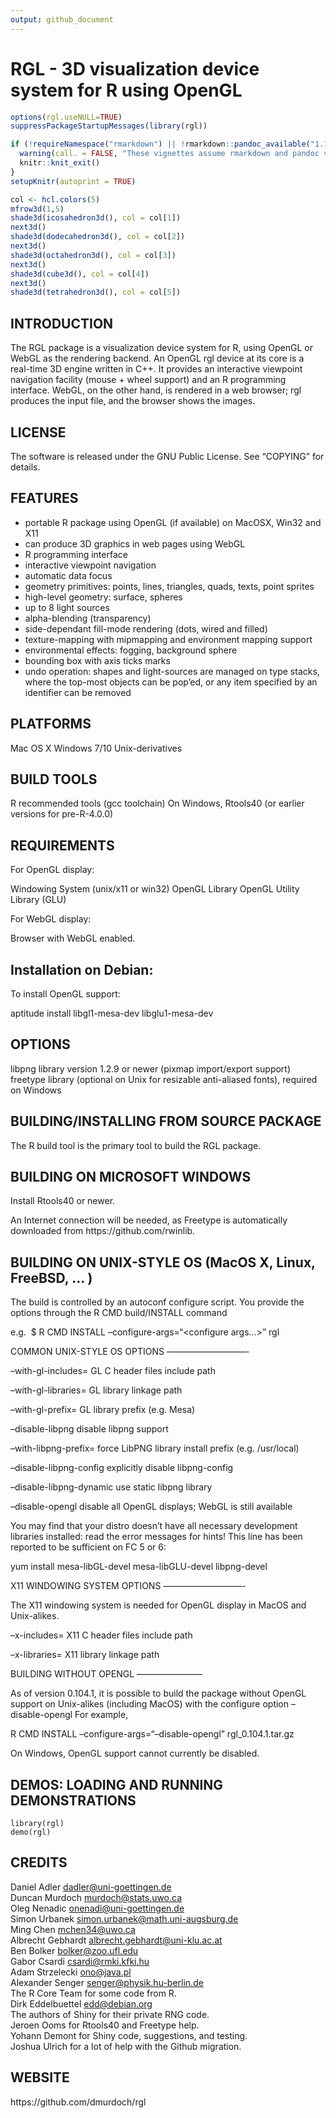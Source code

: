 ```yaml
---
output: github_document
---
```


<!-- README.md is generated from README.Rmd. Please edit that file -->

RGL - 3D visualization device system for R using OpenGL
=======================================================

```r
options(rgl.useNULL=TRUE)
suppressPackageStartupMessages(library(rgl))

if (!requireNamespace("rmarkdown") || !rmarkdown::pandoc_available("1.14")) {
  warning(call. = FALSE, "These vignettes assume rmarkdown and pandoc version 1.14.  These were not found. Older versions will not work.")
  knitr::knit_exit()
}
setupKnitr(autoprint = TRUE)
```

```r
col <- hcl.colors(5)
mfrow3d(1,5)
shade3d(icosahedron3d(), col = col[1])
next3d()
shade3d(dodecahedron3d(), col = col[2])
next3d()
shade3d(octahedron3d(), col = col[3])
next3d()
shade3d(cube3d(), col = col[4])
next3d()
shade3d(tetrahedron3d(), col = col[5])
```

INTRODUCTION
------------
The RGL package is a visualization device system for R, using 
OpenGL or WebGL as the rendering backend. An OpenGL rgl device 
at its core is a real-time 3D engine written in C++. It provides an 
interactive viewpoint navigation facility (mouse + wheel support)
and an R programming interface.  WebGL, on the other hand, is
rendered in a web browser; rgl produces the input file, and the 
browser shows the images.


LICENSE
-------
The software is released under the GNU Public License. 
See "COPYING" for details.


FEATURES
--------
- portable R package using OpenGL (if available) on MacOSX, Win32 and X11
- can produce 3D graphics in web pages using WebGL
- R programming interface 
- interactive viewpoint navigation
- automatic data focus
- geometry primitives: 
  points, lines, triangles, quads, texts, point sprites
- high-level geometry:
  surface, spheres
- up to 8 light sources
- alpha-blending (transparency)
- side-dependant fill-mode rendering (dots, wired and filled)
- texture-mapping with mipmapping and environment mapping support
- environmental effects:
  fogging, background sphere
- bounding box with axis ticks marks
- undo operation:
  shapes and light-sources are managed on type stacks,
  where the top-most objects can be pop'ed, or any item specified by
  an identifier can be removed


PLATFORMS
---------
Mac OS X
Windows 7/10
Unix-derivatives


BUILD TOOLS
-----------
R recommended tools (gcc toolchain)
On Windows, Rtools40 (or earlier versions for pre-R-4.0.0)

REQUIREMENTS
------------
For OpenGL display:

Windowing System (unix/x11 or win32)
OpenGL Library 
OpenGL Utility Library (GLU)

For WebGL display:

Browser with WebGL enabled.

Installation on Debian:
-----------------------

To install OpenGL support:

aptitude install libgl1-mesa-dev libglu1-mesa-dev


OPTIONS
-------
libpng library version 1.2.9 or newer (pixmap import/export support)
freetype library (optional on Unix for resizable 
anti-aliased fonts), required on Windows


BUILDING/INSTALLING FROM SOURCE PACKAGE
---------------------------------------
The R build tool is the primary tool to build the RGL package.


BUILDING ON MICROSOFT WINDOWS
-----------------------------

Install Rtools40 or newer.

An Internet connection will be needed, as Freetype is
automatically downloaded from https://github.com/rwinlib.



BUILDING ON UNIX-STYLE OS (MacOS X, Linux, FreeBSD, ... ) 
---------------------------------------------------------

The build is controlled by an autoconf configure script.
You provide the options through the R CMD build/INSTALL command

  e.g. 
    $ R CMD INSTALL --configure-args="<configure args...>" rgl


  COMMON UNIX-STYLE OS OPTIONS
  ----------------------------

  --with-gl-includes=<path>
    GL C header files include path

  --with-gl-libraries=<path>
    GL library linkage path

  --with-gl-prefix=<libprefix>
    GL library prefix (e.g. Mesa)
  
  --disable-libpng
    disable libpng support

  --with-libpng-prefix=<install location>
    force LibPNG library install prefix (e.g. /usr/local)

  --disable-libpng-config
    explicitly disable libpng-config
  
  --disable-libpng-dynamic
    use static libpng library
    
  --disable-opengl
    disable all OpenGL displays; WebGL is still available
    
You may find that your distro doesn't have all necessary development
libraries installed:  read the error messages for hints!  This line
has been reported to be sufficient on FC 5 or 6:

 yum install mesa-libGL-devel mesa-libGLU-devel libpng-devel


  X11 WINDOWING SYSTEM OPTIONS
  ----------------------------

  The X11 windowing system is needed for OpenGL display in MacOS 
  and Unix-alikes.
  
  --x-includes=<path>
    X11 C header files include path

  --x-libraries=<path>
    X11 library linkage path


  BUILDING WITHOUT OPENGL
  -----------------------
  
  As of version 0.104.1, it is possible to build the package without
  OpenGL support on Unix-alikes (including MacOS) with the configure option
  --disable-opengl 
  For example,
  
  R CMD INSTALL --configure-args="--disable-opengl" rgl_0.104.1.tar.gz 
  
  On Windows, OpenGL support cannot currently be disabled.
  
  
DEMOS: LOADING AND RUNNING DEMONSTRATIONS
-------------------------------------------------------

```
library(rgl)
demo(rgl)
```

CREDITS
-------
Daniel Adler <dadler@uni-goettingen.de>  
Duncan Murdoch <murdoch@stats.uwo.ca>  
Oleg Nenadic <onenadi@uni-goettingen.de>  
Simon Urbanek <simon.urbanek@math.uni-augsburg.de>  
Ming Chen <mchen34@uwo.ca>  
Albrecht Gebhardt <albrecht.gebhardt@uni-klu.ac.at>  
Ben Bolker <bolker@zoo.ufl.edu>  
Gabor Csardi <csardi@rmki.kfki.hu>  
Adam Strzelecki <ono@java.pl>  
Alexander Senger <senger@physik.hu-berlin.de>  
The R Core Team for some code from R.  
Dirk Eddelbuettel <edd@debian.org>  
The authors of Shiny for their private RNG code.  
Jeroen Ooms for Rtools40 and Freetype help.  
Yohann Demont for Shiny code, suggestions, and testing.  
Joshua Ulrich for a lot of help with the Github migration.  

WEBSITE
-------
https://github.com/dmurdoch/rgl

